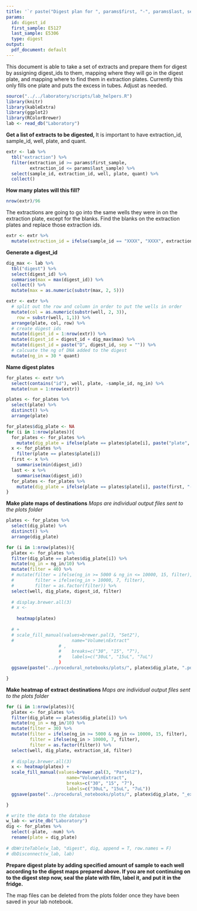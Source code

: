 ```yaml
---
title: '`r paste("Digest plan for ", params$first, "-", params$last, sep = "")`'
params:
  id: digest_id
  first_sample: E5127
  last_sample: E5306
  type: digest
output:
  pdf_document: default
---
```

This document is able to take a set of extracts and prepare them for digest by assigning digest_ids to them, mapping where they will go in the digest plate, and mapping where to find them in extraction plates. Currently this only fills one plate and puts the excess in tubes.  Adjust as needed.

```r
source("../../laboratory/scripts/lab_helpers.R")
library(knitr)
library(kableExtra)
library(ggplot2)
library(RColorBrewer)
lab <- read_db("Laboratory")
```

**Get a list of extracts to be digested, **
It is important to have extraction_id, sample_id, well, plate, and quant.  
```r
extr <- lab %>%
  tbl("extraction") %>% 
  filter(extraction_id >= params$first_sample, 
         extraction_id <= params$last_sample) %>% 
  select(sample_id, extraction_id, well, plate, quant) %>% 
  collect()
```

**How many plates will this fill?**

```r
nrow(extr)/96
```

The extractions are going to go into the same wells they were in on the extraction plate, except for the blanks.  Find the blanks on the extraction plates and replace those extraction ids.
```r
extr <- extr %>% 
  mutate(extraction_id = ifelse(sample_id == "XXXX", "XXXX", extraction_id))
```
**Generate a digest_id**
```r
dig_max <- lab %>% 
  tbl("digest") %>% 
  select(digest_id) %>% 
  summarise(max = max(digest_id)) %>% 
  collect() %>% 
  mutate(max = as.numeric(substr(max, 2, 5)))

extr <- extr %>% 
  # split out the row and column in order to put the wells in order
  mutate(col = as.numeric(substr(well, 2, 3)), 
    row = substr(well, 1,1)) %>% 
  arrange(plate, col, row) %>% 
  # create digest ids
  mutate(digest_id = 1:nrow(extr)) %>% 
  mutate(digest_id = digest_id + dig_max$max) %>% 
  mutate(digest_id = paste("D", digest_id, sep = "")) %>% 
  # calcuate the ng of DNA added to the digest
  mutate(ng_in = 30 * quant)
```

**Name digest plates**
```r
for_plates <- extr %>% 
  select(contains("id"), well, plate, -sample_id, ng_in) %>% 
  mutate(num = 1:nrow(extr))

plates <- for_plates %>% 
  select(plate) %>% 
  distinct() %>% 
  arrange(plate)

for_plates$dig_plate <- NA
for (i in 1:nrow(plates)){
  for_plates <- for_plates %>% 
    mutate(dig_plate = ifelse(plate == plates$plate[i], paste("plate", i, sep = ""), dig_plate))
  x <- for_plates %>% 
    filter(plate == plates$plate[i])
  first <- x %>% 
    summarise(min(digest_id))
  last <- x %>% 
    summarise(max(digest_id))
  for_plates <- for_plates %>% 
    mutate(dig_plate = ifelse(plate == plates$plate[i], paste(first, "-", last, sep = ""), dig_plate))
}
```
**Make plate maps of destinations**
*Maps are individual output files sent to the plots folder*

```r
plates <- for_plates %>% 
  select(dig_plate) %>% 
  distinct() %>% 
  arrange(dig_plate)

for (i in 1:nrow(plates)){
  platex <- for_plates %>% 
  filter(dig_plate == plates$dig_plate[i]) %>% 
  mutate(ng_in = ng_in/10) %>% 
  mutate(filter = 40) %>% 
  # mutate(filter = ifelse(ng_in >= 5000 & ng_in <= 10000, 15, filter), 
  #        filter = ifelse(ng_in > 10000, 7, filter), 
  #        filter = as.factor(filter)) %>% 
  select(well, dig_plate, digest_id, filter)
  
  # display.brewer.all(3)
  # x <- 
    
    heatmap(platex)
  
  # +
  # scale_fill_manual(values=brewer.pal(3, "Set2"), 
  #                      name="Volume\nExtract"
                    # ,
                    #    breaks=c("30", "15", "7"),
                    #    labels=c("30uL", "15uL", "7uL")
                    )
  ggsave(paste("../procedural_notebooks/plots/", platex$dig_plate, ".pdf", sep = ""), device = "pdf", width = 11, height = 8.5)

}
```
**Make heatmap of extract destinations **
*Maps are individual output files sent to the plots folder*
```r
for (i in 1:nrow(plates)){
  platex <- for_plates %>% 
  filter(dig_plate == plates$dig_plate[i]) %>% 
  mutate(ng_in = ng_in/10) %>% 
  mutate(filter = 30) %>% 
  mutate(filter = ifelse(ng_in >= 5000 & ng_in <= 10000, 15, filter), 
         filter = ifelse(ng_in > 10000, 7, filter), 
         filter = as.factor(filter)) %>% 
  select(well, dig_plate, extraction_id, filter)
  
  # display.brewer.all(3)
  x <- heatmap(platex) +
  scale_fill_manual(values=brewer.pal(3, "Pastel2"), 
                       name="Volume\nExtract",
                       breaks=c("30", "15", "7"),
                       labels=c("30uL", "15uL", "7uL"))
  ggsave(paste("../procedural_notebooks/plots/", platex$dig_plate, "_extr_dest.pdf", sep = ""), device = "pdf", width = 11, height = 8.5)

}
```

<!-- **Make plate maps of source plates**  -->
<!-- We can skip that for this batch because our extr_dest and our extr_sources are exactly the same. -->
<!-- ```{r echo = F, fig.width=10, message=F} -->
<!-- # define the source plates -->
<!-- sources <- extr %>%  -->
<!--   select(plate) %>%  -->
<!--   filter(plate != "XXXX") %>%  -->
<!--   distinct() %>%  -->
<!--   arrange(plate) -->

<!-- # create heat maps of the plates -->
<!-- for (i in 1:nrow(sources)){ -->
<!--   library(ggplot2) -->
<!--   source <- lab %>%  -->
<!--     tbl("extraction") %>%  -->
<!--     filter(plate == sources$plate[i]) %>%  -->
<!--     collect() %>%  -->
<!--     mutate(filter = ifelse(extraction_id %in% extr$extraction_id, "yes", "no")) -->
<!--   x <- heatmap(source, extraction_id) -->
<!--   print(x) -->
<!-- } -->
<!-- ``` -->


```r
# write the data to the database
w_lab <- write_db("Laboratory")
dig <- for_plates %>% 
  select(-plate, -num) %>% 
  rename(plate = dig_plate)
  
# dbWriteTable(w_lab, "digest", dig, append = T, row.names = F)
# dbDisconnect(w_lab, lab)
```



**Prepare digest plate by adding specified amount of sample to each well according to the digest maps prepared above.  If you are not continuing on to the digest step now, seal the plate with film, label it, and put it in the fridge.**

The map files can be deleted from the plots folder once they have been saved in your lab notebook.





